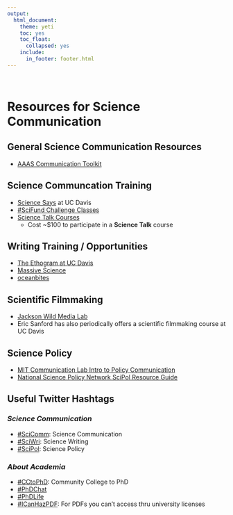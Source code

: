 ```yaml
---
output: 
  html_document:
    theme: yeti
    toc: yes
    toc_float:
      collapsed: yes
    include:
      in_footer: footer.html
---
```

<br>


# **Resources for Science Communication**

## General Science Communication Resources
* [AAAS Communication Toolkit](https://www.aaas.org/resources/communication-toolkit)

## Science Communcation Training
* [Science Says](https://davissciencesays.ucdavis.edu/) at UC Davis
* [#SciFund Challenge Classes](https://scifundchallenge.org/scifund-classes/)
* [Science Talk Courses](https://www.sciencetalk.org/training--courses.html)
  + Cost ~$100 to participate in a **Science Talk** course

## Writing Training / Opportunities
* [The Ethogram at UC Davis](https://theethogram.com/author/theethogram/)
* [Massive Science](https://massivesci.com/)
* [oceanbites](https://oceanbites.org/)

## Scientific Filmmaking
* [Jackson Wild Media Lab](https://www.jacksonwild.org/2020-media-lab.html)
* Eric Sanford has also periodically offers a scientific filmmaking course at UC Davis

## Science Policy
* [MIT Communication Lab Intro to Policy Communication](https://mitcommlab.mit.edu/be/commkit/public-policy-communication-introduction/)
* [National Science Policy Network SciPol Resource Guide](https://scipolnetwork.org/page/scipol-guide)

## Useful Twitter Hashtags
### *Science Communication*
* [#SciComm](https://twitter.com/search?q=%23scicomm&src=typed_query): Science Communication
* [#SciWri](https://twitter.com/search?q=%23sciwri&src=typed_query): Science Writing
* [#SciPol](https://twitter.com/search?q=%23scipol&src=typed_query): Science Policy

### *About Academia*
* [#CCtoPhD](https://twitter.com/search?q=%23cctophd&src=typed_query): Community College to PhD
* [#PhDChat](https://twitter.com/search?q=%23phdchat&src=typed_query)
* [#PhDLife](https://twitter.com/search?q=%23phdlife&src=typed_query)
* [#ICanHazPDF](https://twitter.com/search?q=%23icanhazpdf&src=recent_search_click): For PDFs you can't access thru university licenses
